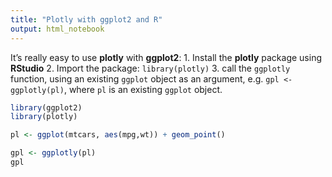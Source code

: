 ```yaml
---
title: "Plotly with ggplot2 and R"
output: html_notebook
---
```


It's really easy to use __plotly__ with __ggplot2__:
1. Install the __plotly__ package using __RStudio__
2. Import the package: `library(plotly)`
3. call the `ggplotly` function, using an existing `ggplot` object as an argument, e.g. `gpl <- ggplotly(pl)`, where `pl` is an existing `ggplot` object.
```r
library(ggplot2)
library(plotly)

pl <- ggplot(mtcars, aes(mpg,wt)) + geom_point()

gpl <- ggplotly(pl)
gpl
```

